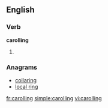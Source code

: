 ==English==

===Verb===
'''carolling'''
# {{British|Canada}} {{present participle of|[[carol]]}}

===Anagrams===
* [[collaring#English|collaring]]
* [[local ring#English|local ring]]

[[fr:carolling]]
[[simple:carolling]]
[[vi:carolling]]